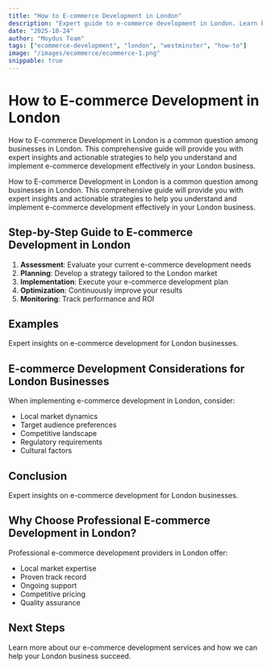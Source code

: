 ```yaml
---
title: "How to E-commerce Development in London"
description: "Expert guide to e-commerce development in London. Learn best practices, pricing, and strategies for London businesses."
date: "2025-10-24"
author: "Moydus Team"
tags: ["ecommerce-development", "london", "westminster", "how-to"]
image: "/images/ecommerce/ecommerce-1.png"
snippable: true
---
```


# How to E-commerce Development in London

How to E-commerce Development in London is a common question among businesses in London. This comprehensive guide will provide you with expert insights and actionable strategies to help you understand and implement e-commerce development effectively in your London business.

How to E-commerce Development in London is a common question among businesses in London. This comprehensive guide will provide you with expert insights and actionable strategies to help you understand and implement e-commerce development effectively in your London business.

## Step-by-Step Guide to E-commerce Development in London

1. **Assessment**: Evaluate your current e-commerce development needs
2. **Planning**: Develop a strategy tailored to the London market
3. **Implementation**: Execute your e-commerce development plan
4. **Optimization**: Continuously improve your results
5. **Monitoring**: Track performance and ROI

## Examples

Expert insights on e-commerce development for London businesses.

## E-commerce Development Considerations for London Businesses

When implementing e-commerce development in London, consider:
- Local market dynamics
- Target audience preferences
- Competitive landscape
- Regulatory requirements
- Cultural factors

## Conclusion

Expert insights on e-commerce development for London businesses.

## Why Choose Professional E-commerce Development in London?

Professional e-commerce development providers in London offer:
- Local market expertise
- Proven track record
- Ongoing support
- Competitive pricing
- Quality assurance

## Next Steps

Learn more about our e-commerce development services and how we can help your London business succeed.

<GeoCTA 
  city="London"
  service="E-commerce Development"
  ctaText="Get Started Today"
/>
